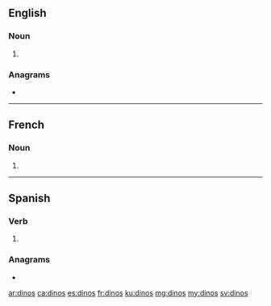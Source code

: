 ==English==

===Noun===
{{head|en|noun plural form}}

# {{plural of|dino|lang=en}}

===Anagrams===
* {{l|en|Sidon}}

----

==French==

===Noun===
{{head|fr|noun plural form|g=m}}

# {{plural of|dino|lang=fr}}

----

==Spanish==

===Verb===
{{es-verb-form}}

# {{es-compound of|dec|ir|di|nos|mood=imp|person=tú}}

===Anagrams===
* {{l|es|Sidón}}

[[ar:dinos]]
[[ca:dinos]]
[[es:dinos]]
[[fr:dinos]]
[[ku:dinos]]
[[mg:dinos]]
[[my:dinos]]
[[sv:dinos]]